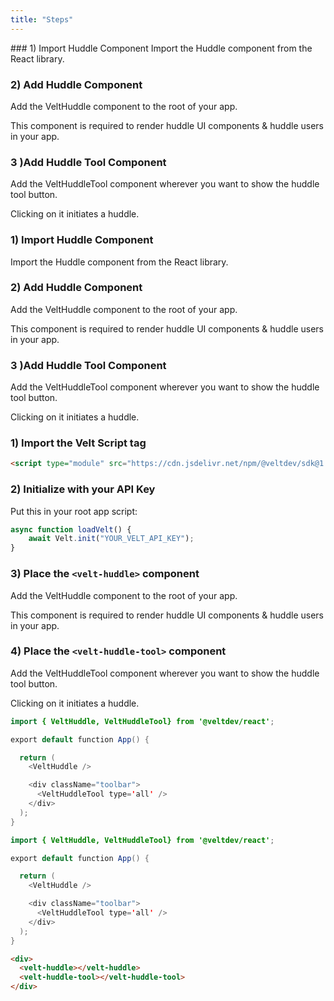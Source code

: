 ```yaml
---
title: "Steps"
---
```


<Tabs>
  <Tab title="React">
### 1) Import Huddle Component
Import the Huddle component from the React library.

### 2) Add Huddle Component

Add the VeltHuddle component to the root of your app.

This component is required to render huddle UI components & huddle users in your app.

### 3 )Add Huddle Tool Component

Add the VeltHuddleTool component wherever you want to show the huddle tool button.

Clicking on it initiates a huddle.

  </Tab>
  <Tab title="Next.js">

### 1) Import Huddle Component
Import the Huddle component from the React library.

### 2) Add Huddle Component

Add the VeltHuddle component to the root of your app.

This component is required to render huddle UI components & huddle users in your app.

### 3 )Add Huddle Tool Component

Add the VeltHuddleTool component wherever you want to show the huddle tool button.

Clicking on it initiates a huddle.
  </Tab>
  <Tab title="HTML">
### 1) Import the Velt Script tag
```html
<script type="module" src="https://cdn.jsdelivr.net/npm/@veltdev/sdk@1.0.11/velt.js" onload="loadVelt()"></script>
```

### 2) Initialize with your API Key

Put this in your root app script:
```js
async function loadVelt() {
    await Velt.init("YOUR_VELT_API_KEY");
}
```

### 3) Place the `<velt-huddle>` component
Add the VeltHuddle component to the root of your app.

This component is required to render huddle UI components & huddle users in your app.

### 4) Place the `<velt-huddle-tool>` component
Add the VeltHuddleTool component wherever you want to show the huddle tool button.

Clicking on it initiates a huddle.

  </Tab>
</Tabs>

<RequestExample>

```java React
import { VeltHuddle, VeltHuddleTool} from '@veltdev/react';

export default function App() {

  return (
    <VeltHuddle />

    <div className="toolbar">
      <VeltHuddleTool type='all' />
    </div>
  );
}
```

```java Next.js
import { VeltHuddle, VeltHuddleTool} from '@veltdev/react';

export default function App() {

  return (
    <VeltHuddle />

    <div className="toolbar">
      <VeltHuddleTool type='all' />
    </div>
  );
}
```

```html HTML
<div>
  <velt-huddle></velt-huddle>
  <velt-huddle-tool></velt-huddle-tool>
</div>

```

</RequestExample>
